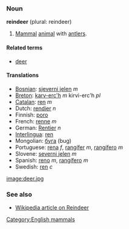 ===Noun===
'''reindeer''' (plural: reindeer)

#[[Mammal]] [[animal]] with [[antler]]s.

====Related terms====
*[[deer]]

====Translations====
*[[Bosnian]]: [[sjeverni jelen]] ''m''
*[[Breton]]: [[karv-erc'h]] ''m'' kirvi-erc'h ''pl''
*[[Catalan]]: [[ren]] ''m''
*Dutch: [[rendier]] ''n''
*Finnish: [[poro]]
*French: [[renne]] ''m''
*German: [[Rentier]] ''n''
*[[Interlingua]]: [[ren]]
*Mongolian: [[буга]] (bug)
*Portuguese: [[rena]] ''f'', [[rangífer]] ''m'', [[rangífero]] ''m''
*Slovene: [[severni jelen]] ''m''
*Spanish: [[reno]] ''m'', [[rangífero]] ''m''
*Swedish: [[ren]] ''c''
[[image:deer.jpg]]

===See also===
*[http://en2.wikipedia.org/wiki/Reindeer Wikipedia article on Reindeer]

[[Category:English mammals]]